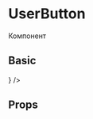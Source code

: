 
<Meta title="Components/UserButton" component={UserButton} />

# UserButton

Компонент

## Basic

<Preview>
  <Story name="Basic">
    <UserButton
      fullName="Olloll Trololo"
      menu={
        <UserMenu email="email.com" fullName="Stepan Bandera" />
      }
    />
  </Story>
</Preview>

## Props

<Props of={UserButton} />
